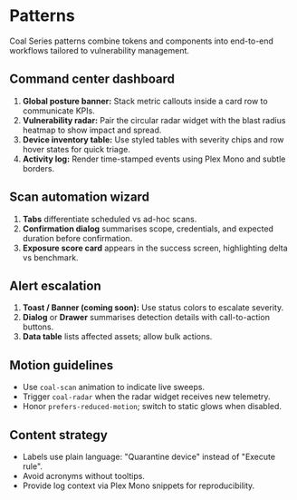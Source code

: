 # Patterns

Coal Series patterns combine tokens and components into end-to-end workflows tailored to vulnerability management.

## Command center dashboard

1. **Global posture banner:** Stack metric callouts inside a card row to communicate KPIs.
2. **Vulnerability radar:** Pair the circular radar widget with the blast radius heatmap to show impact and spread.
3. **Device inventory table:** Use styled tables with severity chips and row hover states for quick triage.
4. **Activity log:** Render time-stamped events using Plex Mono and subtle borders.

## Scan automation wizard

1. **Tabs** differentiate scheduled vs ad-hoc scans.
2. **Confirmation dialog** summarises scope, credentials, and expected duration before confirmation.
3. **Exposure score card** appears in the success screen, highlighting delta vs benchmark.

## Alert escalation

1. **Toast / Banner (coming soon):** Use status colors to escalate severity.
2. **Dialog** or **Drawer** summarises detection details with call-to-action buttons.
3. **Data table** lists affected assets; allow bulk actions.

## Motion guidelines

- Use `coal-scan` animation to indicate live sweeps.
- Trigger `coal-radar` when the radar widget receives new telemetry.
- Honor `prefers-reduced-motion`; switch to static glows when disabled.

## Content strategy

- Labels use plain language: "Quarantine device" instead of "Execute rule".
- Avoid acronyms without tooltips.
- Provide log context via Plex Mono snippets for reproducibility.
